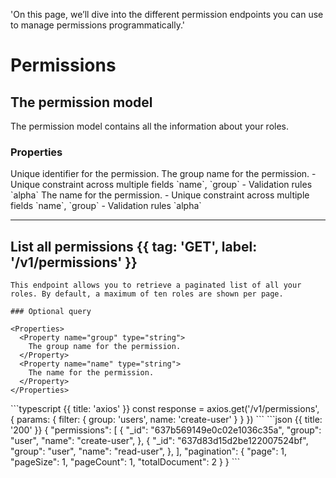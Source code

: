 
  'On this page, we’ll dive into the different permission endpoints you can use to manage permissions programmatically.'

# Permissions

## The permission model

The permission model contains all the information about your roles.

### Properties

<Properties>
  <Property name="_id" type="objectId">
    Unique identifier for the permission.
  </Property>
  <Property name="group" type="string">
    The group name for the permission.
    - Unique constraint across multiple fields `name`, `group`
    - Validation rules `alpha`
  </Property>
  <Property name="name" type="string">
    The name for the permission.
    - Unique constraint across multiple fields `name`, `group`
    - Validation rules `alpha`
  </Property>
</Properties>

---

## List all permissions {{ tag: 'GET', label: '/v1/permissions' }}

<Row>
  <Col>

    This endpoint allows you to retrieve a paginated list of all your roles. By default, a maximum of ten roles are shown per page.

    ### Optional query

    <Properties>
      <Property name="group" type="string">
        The group name for the permission.
      </Property>
      <Property name="name" type="string">
        The name for the permission.
      </Property>
    </Properties>

  </Col>
  <Col sticky>
    <CodeGroup title="Request" tag="GET" label="/v1/permissions">
    ```typescript {{ title: 'axios' }}
    const response = axios.get('/v1/permissions', {
      params: {
        filter: {
          group: 'users',
          name: 'create-user'
        }
      }
    })
    ```
    </CodeGroup>
    <CodeGroup title="Response">
    ```json {{ title: '200' }}
    {
      "permissions": [
        {
          "_id": "637b569149e0c02e1036c35a",
          "group": "user",
          "name": "create-user",
        },
        {
          "_id": "637d83d15d2be122007524bf",
          "group": "user",
          "name": "read-user",
        },
      ],
      "pagination": {
        "page": 1,
        "pageSize": 1,
        "pageCount": 1,
        "totalDocument": 2
      }
    }
    ```
    </CodeGroup>
  </Col>
</Row>
